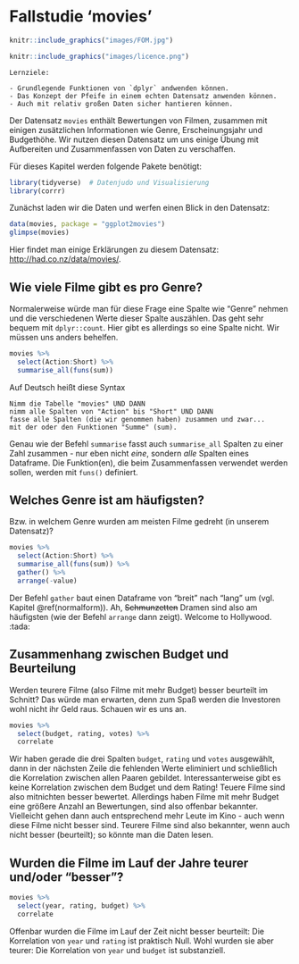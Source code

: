 



# Fallstudie 'movies' {#case-movies}


```r
knitr::include_graphics("images/FOM.jpg")
```

```r
knitr::include_graphics("images/licence.png")
```


```block2
Lernziele:

- Grundlegende Funktionen von `dplyr` andwenden können.
- Das Konzept der Pfeife in einem echten Datensatz anwenden können.
- Auch mit relativ großen Daten sicher hantieren können.

```



Der Datensatz `movies` enthält Bewertungen von Filmen, zusammen mit einigen zusätzlichen Informationen wie Genre, Erscheinungsjahr und Budgethöhe. Wir nutzen diesen Datensatz um uns einige Übung mit Aufbereiten und Zusammenfassen von Daten zu verschaffen.


Für dieses Kapitel werden folgende Pakete benötigt:

```r
library(tidyverse)  # Datenjudo und Visualisierung
library(corrr)
```


Zunächst laden wir die Daten und werfen einen Blick in den Datensatz:

```r
data(movies, package = "ggplot2movies")
glimpse(movies)
```

Hier findet man einige Erklärungen zu diesem Datensatz: <http://had.co.nz/data/movies/>.

## Wie viele Filme gibt es pro Genre?

Normalerweise würde man für diese Frage eine Spalte wie "Genre" nehmen und die verschiedenen Werte dieser Spalte auszählen. Das geht sehr bequem mit `dplyr::count`. Hier gibt es allerdings so eine Spalte nicht. Wir müssen uns anders behelfen.
```r
movies %>% 
  select(Action:Short) %>% 
  summarise_all(funs(sum))
```

Auf Deutsch heißt diese Syntax



```block2
Nimm die Tabelle "movies" UND DANN  
nimm alle Spalten von "Action" bis "Short" UND DANN  
fasse alle Spalten (die wir genommen haben) zusammen und zwar...
mit der oder den Funktionen "Summe" (sum).  

```


Genau wie der Befehl `summarise` fasst auch `summarise_all` Spalten zu einer Zahl zusammen - nur eben nicht *eine*, sondern *alle* Spalten eines Dataframe. Die Funktion(en), die beim Zusammenfassen verwendet werden sollen, werden mit `funs()` definiert.

## Welches Genre ist am häufigsten?

Bzw. in welchem Genre wurden am meisten Filme gedreht (in unserem Datensatz)?

```r
movies %>% 
  select(Action:Short) %>% 
  summarise_all(funs(sum)) %>% 
  gather() %>% 
  arrange(-value)
```

Der Befehl `gather` baut einen Dataframe von "breit" nach "lang" um (vgl. Kapitel \@ref(normalform)). Ah, ~~Schmunzetten~~ Dramen sind also am häufigsten (wie der Befehl `arrange` dann zeigt). Welcome to Hollywood. :tada:

## Zusammenhang zwischen Budget und Beurteilung

Werden teurere Filme (also Filme mit mehr Budget) besser beurteilt im Schnitt? Das würde man erwarten, denn zum Spaß werden die Investoren wohl nicht ihr Geld raus. Schauen wir es uns an.

```r
movies %>% 
  select(budget, rating, votes) %>% 
  correlate 
```

Wir haben gerade die drei Spalten `budget`, `rating` und `votes` ausgewählt, dann in der nächsten Zeile die fehlenden Werte eliminiert und schließlich die Korrelation zwischen allen Paaren gebildet. Interessanterweise gibt es keine Korrelation zwischen dem Budget und dem Rating! Teuere Filme sind also mitnichten besser bewertet. Allerdings haben Filme mit mehr Budget eine größere Anzahl an Bewertungen, sind also offenbar bekannter. Vielleicht gehen dann auch entsprechend mehr Leute im Kino - auch wenn diese Filme nicht besser sind. Teurere Filme sind also bekannter, wenn auch nicht besser (beurteilt); so könnte man die Daten lesen.

## Wurden die Filme im Lauf der Jahre teurer und/oder "besser"?

```r
movies %>% 
  select(year, rating, budget) %>% 
  correlate
```

Offenbar wurden die Filme im Lauf der Zeit nicht besser beurteilt: Die Korrelation von `year` und `rating` ist praktisch Null. Wohl wurden sie aber teurer: Die Korrelation von `year` und `budget` ist substanziell.
